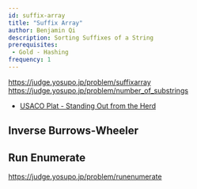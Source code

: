 ```yaml
---
id: suffix-array
title: "Suffix Array"
author: Benjamin Qi
description: Sorting Suffixes of a String
prerequisites:
 - Gold - Hashing
frequency: 1
---
```


https://judge.yosupo.jp/problem/suffixarray
https://judge.yosupo.jp/problem/number_of_substrings

  - [USACO Plat - Standing Out from the Herd](http://www.usaco.org/index.php?page=viewproblem2&cpid=768)

## Inverse Burrows-Wheeler

## Run Enumerate

https://judge.yosupo.jp/problem/runenumerate
